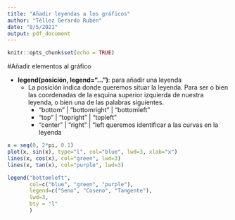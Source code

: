 ---
title: "Añadir leyendas a los gráficos"
author: "Téllez Gerardo Rubén"
date: "8/5/2021"
output: pdf_document
---

```{r setup, include=FALSE}
knitr::opts_chunk$set(echo = TRUE)
```

#Añadir elementos al gráfico

+ __legend(posición, legend="...")__: para añadir una leyenda
  - La posición indica donde queremos situar la leyenda. Para ser o bien las coordenadas de la esquina superior izquierda de nuestra leyenda, o bien una de las palabras siguientes.
    - "bottom"  | "bottomright" | "bottomleft"
    - "top" | "topright" | "topleft"
    - "center" | "right" | "left
queremos identificar a las curvas en la leyenda  

```{r}
x = seq(0, 2*pi, 0.1)
plot(x, sin(x), type="l", col="blue", lwd=3, xlab="x")
lines(x, cos(x), col="green", lwd=3)
lines(x, tan(x), col="purple", lwd=3)

legend("bottomleft", 
       col=c("blue", "green", "purple"), 
       legend=c("Seno", "Coseno", "Tangente"), 
       lwd=3, 
       bty = "l"
       )
```

